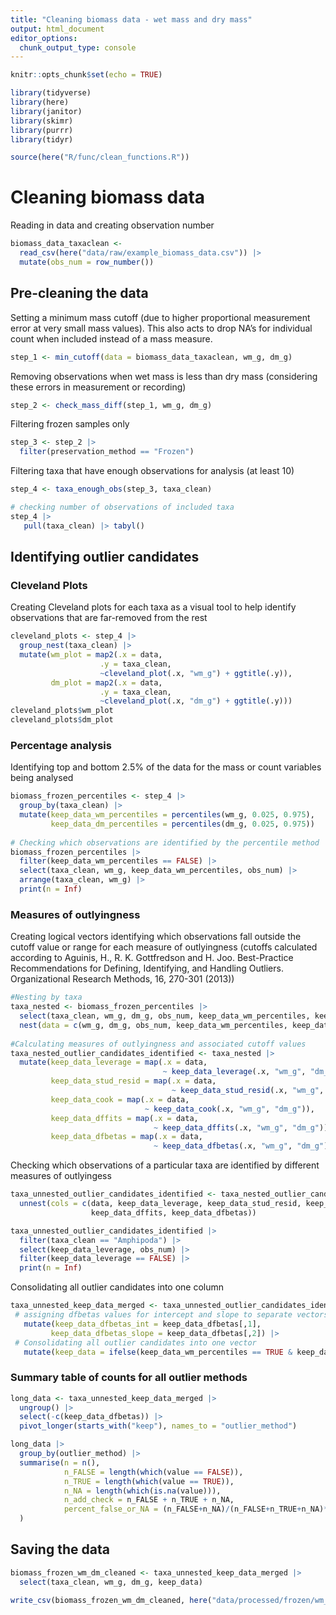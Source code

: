 ```yaml
---
title: "Cleaning biomass data - wet mass and dry mass"
output: html_document
editor_options: 
  chunk_output_type: console
---
```


```r
knitr::opts_chunk$set(echo = TRUE)

library(tidyverse)
library(here)
library(janitor)
library(skimr)
library(purrr)
library(tidyr)

source(here("R/func/clean_functions.R"))
```

# Cleaning biomass data

Reading in data and creating observation number

```r
biomass_data_taxaclean <-
  read_csv(here("data/raw/example_biomass_data.csv")) |> 
  mutate(obs_num = row_number())
```

## Pre-cleaning the data

Setting a minimum mass cutoff (due to higher proportional measurement error at very small mass values). This also acts to drop NA's for individual count when included instead of a mass measure. 

```r
step_1 <- min_cutoff(data = biomass_data_taxaclean, wm_g, dm_g)  
```

Removing observations when wet mass is less than dry mass (considering these errors in measurement or recording)

```r
step_2 <- check_mass_diff(step_1, wm_g, dm_g)
```

Filtering frozen samples only

```r
step_3 <- step_2 |>
  filter(preservation_method == "Frozen")
```

Filtering taxa that have enough observations for analysis (at least 10)

```r
step_4 <- taxa_enough_obs(step_3, taxa_clean)

# checking number of observations of included taxa
step_4 |>
   pull(taxa_clean) |> tabyl()
```

## Identifying outlier candidates

### Cleveland Plots

Creating Cleveland plots for each taxa as a visual tool to help identify observations that are far-removed from the rest

```r
cleveland_plots <- step_4 |>
  group_nest(taxa_clean) |>
  mutate(wm_plot = map2(.x = data,
                    .y = taxa_clean,
                    ~cleveland_plot(.x, "wm_g") + ggtitle(.y)),
         dm_plot = map2(.x = data,
                    .y = taxa_clean,
                    ~cleveland_plot(.x, "dm_g") + ggtitle(.y)))
cleveland_plots$wm_plot
cleveland_plots$dm_plot
```

### Percentage analysis 

Identifying top and bottom 2.5% of the data for the mass or count variables being analysed

```r
biomass_frozen_percentiles <- step_4 |>
  group_by(taxa_clean) |>
  mutate(keep_data_wm_percentiles = percentiles(wm_g, 0.025, 0.975),
         keep_data_dm_percentiles = percentiles(dm_g, 0.025, 0.975))
  
# Checking which observations are identified by the percentile method
biomass_frozen_percentiles |> 
  filter(keep_data_wm_percentiles == FALSE) |> 
  select(taxa_clean, wm_g, keep_data_wm_percentiles, obs_num) |>
  arrange(taxa_clean, wm_g) |>
  print(n = Inf)
```

### Measures of outlyingness

Creating logical vectors identifying which observations fall outside the cutoff value or range for each measure of outlyingness (cutoffs calculated according to Aguinis, H., R. K. Gottfredson and H. Joo. Best-Practice Recommendations for Defining, Identifying, and Handling Outliers. Organizational Research Methods, 16, 270-301 (2013))

```r
#Nesting by taxa
taxa_nested <- biomass_frozen_percentiles |> 
  select(taxa_clean, wm_g, dm_g, obs_num, keep_data_wm_percentiles, keep_data_dm_percentiles) |> 
  nest(data = c(wm_g, dm_g, obs_num, keep_data_wm_percentiles, keep_data_dm_percentiles))
  
#Calculating measures of outlyingness and associated cutoff values
taxa_nested_outlier_candidates_identified <- taxa_nested |> 
  mutate(keep_data_leverage = map(.x = data,
                                  ~ keep_data_leverage(.x, "wm_g", "dm_g")),
         keep_data_stud_resid = map(.x = data,
                                    ~ keep_data_stud_resid(.x, "wm_g", "dm_g")),
         keep_data_cook = map(.x = data,
                              ~ keep_data_cook(.x, "wm_g", "dm_g")),
         keep_data_dffits = map(.x = data,
                                ~ keep_data_dffits(.x, "wm_g", "dm_g")),
         keep_data_dfbetas = map(.x = data,
                                ~ keep_data_dfbetas(.x, "wm_g", "dm_g")))
```

Checking which observations of a particular taxa are identified by different measures of outlyingess

```r
taxa_unnested_outlier_candidates_identified <- taxa_nested_outlier_candidates_identified |>
  unnest(cols = c(data, keep_data_leverage, keep_data_stud_resid, keep_data_cook, 
                  keep_data_dffits, keep_data_dfbetas)) 

taxa_unnested_outlier_candidates_identified |>
  filter(taxa_clean == "Amphipoda") |>
  select(keep_data_leverage, obs_num) |>
  filter(keep_data_leverage == FALSE) |>
  print(n = Inf)
```

Consolidating all outlier candidates into one column

```r
taxa_unnested_keep_data_merged <- taxa_unnested_outlier_candidates_identified |>
 # assigning dfbetas values for intercept and slope to separate vectors
   mutate(keep_data_dfbetas_int = keep_data_dfbetas[,1], 
         keep_data_dfbetas_slope = keep_data_dfbetas[,2]) |>
 # Consolidating all outlier candidates into one vector
   mutate(keep_data = ifelse(keep_data_wm_percentiles == TRUE & keep_data_dm_percentiles == TRUE & keep_data_cook == TRUE & keep_data_leverage == TRUE & keep_data_stud_resid == TRUE & keep_data_dffits == TRUE & keep_data_dfbetas_int == TRUE & keep_data_dfbetas_slope == TRUE, TRUE, FALSE)) 
```

### Summary table of counts for all outlier methods 

```r
long_data <- taxa_unnested_keep_data_merged |> 
  ungroup() |> 
  select(-c(keep_data_dfbetas)) |> 
  pivot_longer(starts_with("keep"), names_to = "outlier_method") 

long_data |> 
  group_by(outlier_method) |> 
  summarise(n = n(),
            n_FALSE = length(which(value == FALSE)),
            n_TRUE = length(which(value == TRUE)),
            n_NA = length(which(is.na(value))),
            n_add_check = n_FALSE + n_TRUE + n_NA,
            percent_false_or_NA = (n_FALSE+n_NA)/(n_FALSE+n_TRUE+n_NA)*100
  )
```

## Saving the data
```r
biomass_frozen_wm_dm_cleaned <- taxa_unnested_keep_data_merged |>
  select(taxa_clean, wm_g, dm_g, keep_data)

write_csv(biomass_frozen_wm_dm_cleaned, here("data/processed/frozen/wm_dm/biomass_frozen_wm_dm_cleaned.csv"))
```

